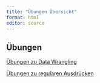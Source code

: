 ```yaml
---
title: "Übungen Übersicht"
format: html
editor: source
---
```


## Übungen

[Übungen zu Data Wrangling](uebungen01.html)

[Übungen zu regulären Ausdrücken](uebungen02.html)